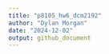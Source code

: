 ```yaml
---
title: "p8105_hw6_dcm2192"
author: "Dylan Morgan"
date: "2024-12-02"
output: github_document
---
```

